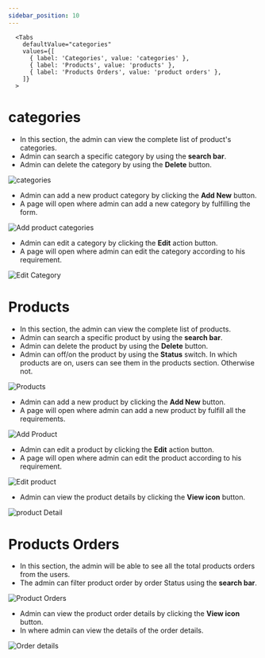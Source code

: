 ```yaml
---
sidebar_position: 10
---
```





      <Tabs
        defaultValue="categories"
        values={[
          { label: 'Categories', value: 'categories' },
          { label: 'Products', value: 'products' },
          { label: 'Products Orders', value: 'product orders' },
        ]}
      >
<TabItem value="categories">


# categories

- In this section, the admin can view the complete list of product's categories.
- Admin can search a specific category by using the **search bar**.
- Admin can delete the category by using the **Delete** button.

![categories](./img/pro_Cate.png)

- Admin can add a new product category by clicking the **Add New** button.
- A page will open where admin can add a new category by fulfilling the form.

![Add product categories](./img/add_pro_cate.png)

- Admin can edit a category by clicking the **Edit** action button.
- A page will open where admin can edit the category according to his requirement.

![Edit Category](./img/edit_pro_cate.png)


</TabItem>


<TabItem value="products">


# Products

- In this section, the admin can view the complete list of products.
- Admin can search a specific product by using the **search bar**.
- Admin can delete the product by using the **Delete** button.
- Admin can off/on the product by using the **Status** switch. In which products are on, users can see them in the products section. Otherwise not.

![Products](./img/products.png)


- Admin can add a new product by clicking the **Add New** button.
- A page will open where admin can add a new product by fulfill all the requirements.

![Add Product](./img/add_product.png)

- Admin can edit a product by clicking the **Edit** action button.
- A page will open where admin can edit the product according to his requirement.

![Edit product](./img/edit_product.png)

- Admin can view the product details by clicking the **View icon** button.

![product Detail](./img/product_details.png)


</TabItem>


<TabItem value="product orders">


# Products Orders

- In this section, the admin will be able to see all the total products orders from the users.
- The admin can filter product order by order Status using the **search bar**.

![Product Orders](./img/productOrder.png)

- Admin can view the product order details by clicking the **View icon** button.
- In where admin can view the details of the order details.

![Order details](./img/order_details.png)


</TabItem>



</Tabs>